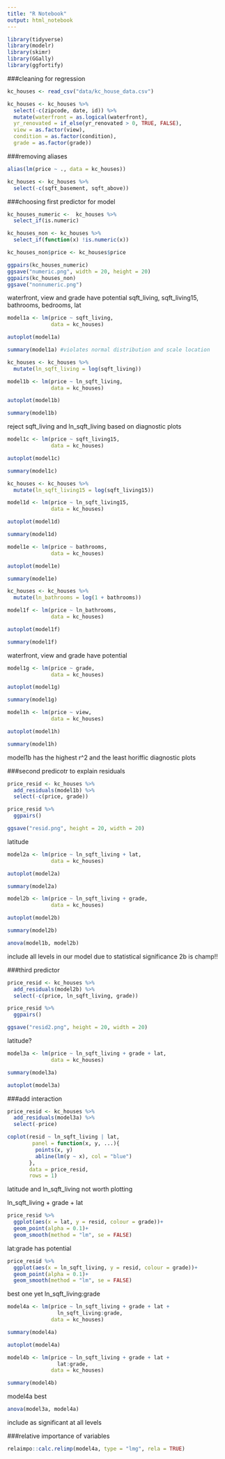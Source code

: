 ```yaml
---
title: "R Notebook"
output: html_notebook
---
```

```r
library(tidyverse)
library(modelr)
library(skimr)
library(GGally)
library(ggfortify)
```
###cleaning for regression
```r
kc_houses <- read_csv("data/kc_house_data.csv")
```
```r
kc_houses <- kc_houses %>%
  select(-c(zipcode, date, id)) %>% 
  mutate(waterfront = as.logical(waterfront), 
  yr_renovated = if_else(yr_renovated > 0, TRUE, FALSE),
  view = as.factor(view),
  condition = as.factor(condition),
  grade = as.factor(grade))
```
###removing aliases
```r
alias(lm(price ~ ., data = kc_houses))

kc_houses <- kc_houses %>% 
  select(-c(sqft_basement, sqft_above)) 
```

###choosing first predictor for model
```r
kc_houses_numeric <-  kc_houses %>% 
  select_if(is.numeric)

kc_houses_non <- kc_houses %>% 
  select_if(function(x) !is.numeric(x))

kc_houses_non$price <- kc_houses$price

ggpairs(kc_houses_numeric)
ggsave("numeric.png", width = 20, height = 20)
ggpairs(kc_houses_non)
ggsave("nonnumeric.png")
```
waterfront, view and grade have potential
sqft_living, sqft_living15, bathrooms, bedrooms, lat

```r
model1a <- lm(price ~ sqft_living,
              data = kc_houses)

autoplot(model1a)

summary(model1a) #violates normal distribution and scale location
```
```r
kc_houses <- kc_houses %>% 
  mutate(ln_sqft_living = log(sqft_living))

model1b <- lm(price ~ ln_sqft_living,
              data = kc_houses)

autoplot(model1b)

summary(model1b)
```
reject sqft_living and ln_sqft_living based on diagnostic plots

```r
model1c <- lm(price ~ sqft_living15,
              data = kc_houses)

autoplot(model1c)

summary(model1c)
```
```r
kc_houses <- kc_houses %>% 
  mutate(ln_sqft_living15 = log(sqft_living15))

model1d <- lm(price ~ ln_sqft_living15,
              data = kc_houses)

autoplot(model1d)

summary(model1d)
```
```r
model1e <- lm(price ~ bathrooms,
              data = kc_houses)

autoplot(model1e)

summary(model1e)
```
```r

kc_houses <- kc_houses %>% 
  mutate(ln_bathrooms = log(1 + bathrooms))

model1f <- lm(price ~ ln_bathrooms,
              data = kc_houses)

autoplot(model1f)

summary(model1f)

```
waterfront, view and grade have potential
```r
model1g <- lm(price ~ grade,
              data = kc_houses)

autoplot(model1g)

summary(model1g)
```
```r
model1h <- lm(price ~ view,
              data = kc_houses)

autoplot(model1h)

summary(model1h)
```
model1b has the highest r^2 and the least horiffic diagnostic plots

###second predicotr to explain residuals
```r
price_resid <- kc_houses %>% 
  add_residuals(model1b) %>% 
  select(-c(price, grade))

price_resid %>% 
  ggpairs()

ggsave("resid.png", height = 20, width = 20)
```
latitude

```r
model2a <- lm(price ~ ln_sqft_living + lat,
              data = kc_houses)

autoplot(model2a)

summary(model2a)
```

```r
model2b <- lm(price ~ ln_sqft_living + grade,
              data = kc_houses)

autoplot(model2b)

summary(model2b)
```
```r
anova(model1b, model2b)
```
include all levels in our model due to statistical significance
2b is champ!!

###third predictor
```r
price_resid <- kc_houses %>% 
  add_residuals(model2b) %>% 
  select(-c(price, ln_sqft_living, grade))

price_resid %>% 
  ggpairs()

ggsave("resid2.png", height = 20, width = 20)
```
latitude?

```r
model3a <- lm(price ~ ln_sqft_living + grade + lat,
              data = kc_houses)

summary(model3a)

autoplot(model3a)
```

###add interaction
```r
price_resid <- kc_houses %>% 
  add_residuals(model3a) %>% 
  select(-price)
```
```r
coplot(resid ~ ln_sqft_living | lat,
        panel = function(x, y, ...){
         points(x, y)
         abline(lm(y ~ x), col = "blue")
       },
       data = price_resid,
       rows = 1)
```
latitude and ln_sqft_living not worth plotting

ln_sqft_living + grade + lat

```r
price_resid %>% 
  ggplot(aes(x = lat, y = resid, colour = grade))+
  geom_point(alpha = 0.1)+
  geom_smooth(method = "lm", se = FALSE)
```
lat:grade has potential

```r
price_resid %>% 
  ggplot(aes(x = ln_sqft_living, y = resid, colour = grade))+
  geom_point(alpha = 0.1)+
  geom_smooth(method = "lm", se = FALSE)
```
best one yet ln_sqft_living:grade

```r
model4a <- lm(price ~ ln_sqft_living + grade + lat +
                ln_sqft_living:grade,
              data = kc_houses)

summary(model4a)

autoplot(model4a)
```

```r
model4b <- lm(price ~ ln_sqft_living + grade + lat +
                lat:grade,
              data = kc_houses)

summary(model4b)
```
model4a best

```r
anova(model3a, model4a)
```
include as significant at all levels

###relative importance of variables
```r
relaimpo::calc.relimp(model4a, type = "lmg", rela = TRUE)
```




